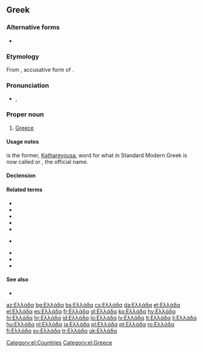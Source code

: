 ==Greek==

===Alternative forms===
* {{l|el|Ελλάς|tr=Ellás|g=f}}

===Etymology===
From {{etyl|grc|el}} {{term|Ἑλλάδα||tr=Hellada|lang=grc}}, accusative form of {{term|Ἑλλάς||Greece|tr=Hellas|lang=grc}}.

===Pronunciation===
* {{IPA|/eˈlaða/|lang=el}}, {{X-SAMPA|/e"laDa/|lang=el}}

===Proper noun===
{{el-noun-proper|f|Elláda}}
# [[Greece]]

====Usage notes====
{{l|el|Ελλάς|tr=Ellás}} is the former, [[Katharevousa]], word for what in Standard Modern Greek is now called {{l|el|Ελλάδα|tr=Elláda}} or {{l|el|Ελληνική Δημοκρατία|tr=Ellinikí Dimokratía}}, the official name.

====Declension====
{{el-nF-α-2a|Ελλάδ}}

====Related terms====
{{rel-top|Hellenistic}}
* {{el-l|αρχαία ελληνικά|tr=elliniká|gloss=the ancient Greek language|g=n|g2=p}}
* {{el-l|ελλαδικός|gloss=Greek, Helladic|tr=ellinikós}}
* {{el-l|Έλληνας|gloss=a male Greek|g=m|tr=ellinikós}}
* {{el-l|Ελληνίδα|gloss=a female Greek|g=f|tr=ellinikós}}
* {{el-l|ελληνικά|tr=elliniká|gloss=the Greek language|g=n|g2=p}}
{{rel-mid}}
* {{el-l|ελληνικός|gloss=Greek|tr=ellinikós}} {{qualifier|adjective}}
* {{el-l|ελληνιστικός|gloss=Hellenistic|tr=ellinistikós}}
* {{el-l|ελληνορωμαϊκός|gloss=Greco-Roman|tr=ellinoromaïkós}}
* {{el-l|νέα ελληνικά|tr=néa elliniká|gloss=the modern Greek language|g=n|g2=p}}
{{rel-bottom}}

====See also====
* {{pedialite|lang=el}}

[[Category:el:Countries]]
[[Category:el:Greece]]

{{DEFAULTSORT:ελλαδα}}

[[az:Ελλάδα]]
[[bg:Ελλάδα]]
[[bs:Ελλάδα]]
[[cs:Ελλάδα]]
[[da:Ελλάδα]]
[[et:Ελλάδα]]
[[el:Ελλάδα]]
[[es:Ελλάδα]]
[[fr:Ελλάδα]]
[[gl:Ελλάδα]]
[[ko:Ελλάδα]]
[[hy:Ελλάδα]]
[[hi:Ελλάδα]]
[[hr:Ελλάδα]]
[[id:Ελλάδα]]
[[lo:Ελλάδα]]
[[lv:Ελλάδα]]
[[lt:Ελλάδα]]
[[li:Ελλάδα]]
[[hu:Ελλάδα]]
[[nl:Ελλάδα]]
[[ja:Ελλάδα]]
[[pl:Ελλάδα]]
[[pt:Ελλάδα]]
[[ro:Ελλάδα]]
[[fi:Ελλάδα]]
[[sv:Ελλάδα]]
[[tr:Ελλάδα]]
[[uk:Ελλάδα]]